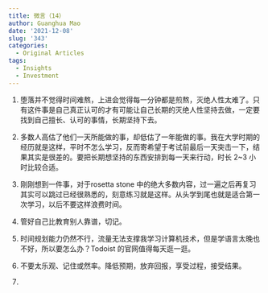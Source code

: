 ```yaml
---
title: 微言（14）
author: Guanghua Mao
date: '2021-12-08'
slug: '343'
categories:
  - Original Articles
tags:
  - Insights
  - Investment
---
```


1. 堕落并不觉得时间难熬，上进会觉得每一分钟都是煎熬，灭绝人性太难了。只有这件事是自己真正认可的才有可能让自己长期的灭绝人性坚持去做，一定要找到自己擅长、认可的事情，长期坚持下去。

2. 多数人高估了他们一天所能做的事，却低估了一年能做的事。我在大学时期的经历就是这样，平时不怎么学习，反而寄希望于考试前最后一天突击一下，结果其实是很差的。要把长期想坚持的东西安排到每一天来行动，时长 2~3 小时比较合适。

3. 刚刚想到一件事，对于rosetta stone 中的绝大多数内容，过一遍之后再复习其实可以跳过已经很熟悉的，刻意练习就是这样。从头学到尾也就是适合第一次学习，以后不要这样浪费时间。

4. 管好自己比教育别人靠谱，切记。

5. 时间规划能力仍然不行，流量无法支撑我学习计算机技术，但是学语言太晚也不好，所以要怎么办？Todoist 的官网值得每天逛一逛。

6. 不要太乐观、记住或然率。降低预期，放弃回报，享受过程，接受结果。

4. 